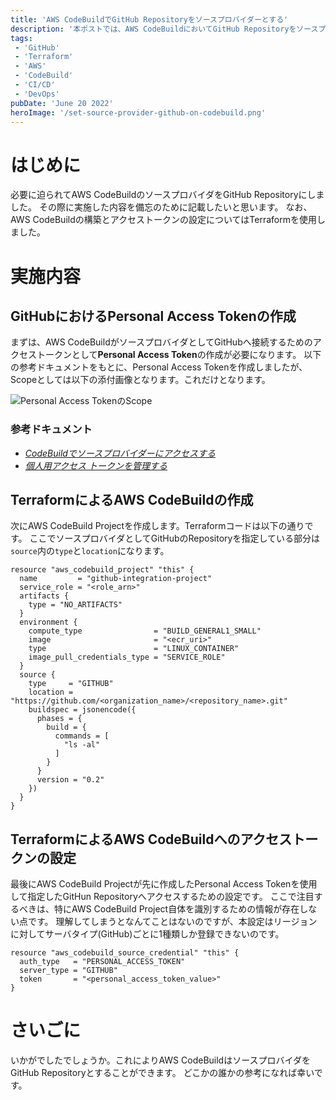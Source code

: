 ```yaml
---
title: 'AWS CodeBuildでGitHub Repositoryをソースプロバイダーとする'
description: '本ポストでは、AWS CodeBuildにおいてGitHub Repositoryをソースプロバイダーとしてアクセスする方法について記載します。'
tags:
 - 'GitHub'
 - 'Terraform'
 - 'AWS'
 - 'CodeBuild'
 - 'CI/CD'
 - 'DevOps'
pubDate: 'June 20 2022'
heroImage: '/set-source-provider-github-on-codebuild.png'
---
```


# はじめに
必要に迫られてAWS CodeBuildのソースプロバイダをGitHub Repositoryにしました。
その際に実施した内容を備忘のために記載したいと思います。
なお、AWS CodeBuildの構築とアクセストークンの設定についてはTerraformを使用しました。

# 実施内容
## GitHubにおけるPersonal Access Tokenの作成
まずは、AWS CodeBuildがソースプロバイダとしてGitHubへ接続するためのアクセストークンとして**Personal Access Token**の作成が必要になります。
以下の参考ドキュメントをもとに、Personal Access Tokenを作成しましたが、Scopeとしては以下の添付画像となります。これだけとなります。

<Image class="mb-10" src={personalAccessTokenScopeImage} alt='Personal Access TokenのScope' />

### 参考ドキュメント
<ul>
	<li>
		<cite><a
			href="https://docs.aws.amazon.com/ja_jp/codebuild/latest/userguide/access-tokens.html">CodeBuildでソースプロバイダーにアクセスする</a></cite>
	</li>
	<li>
		<cite><a
			href="https://docs.github.com/ja/authentication/keeping-your-account-and-data-secure/creating-a-personal-access-token">個人用アクセス トークンを管理する</a></cite>
	</li>
</ul>

## TerraformによるAWS CodeBuildの作成
次にAWS CodeBuild Projectを作成します。Terraformコードは以下の通りです。
ここでソースプロバイダとしてGitHubのRepositoryを指定している部分は`source`内の`type`と`location`になります。

```hcl
resource "aws_codebuild_project" "this" {
  name         = "github-integration-project"
  service_role = "<role_arn>"
  artifacts {
    type = "NO_ARTIFACTS"
  }
  environment {
    compute_type                = "BUILD_GENERAL1_SMALL"
    image                       = "<ecr_uri>"
    type                        = "LINUX_CONTAINER"
    image_pull_credentials_type = "SERVICE_ROLE"
  }
  source {
    type     = "GITHUB"
    location = "https://github.com/<organization_name>/<repository_name>.git"
    buildspec = jsonencode({
      phases = {
        build = {
          commands = [
            "ls -al"
          ]
        }
      }
      version = "0.2"
    })
  }
}
```

## TerraformによるAWS CodeBuildへのアクセストークンの設定
最後にAWS CodeBuild Projectが先に作成したPersonal Access Tokenを使用して指定したGitHun Repositoryへアクセスするための設定です。
ここで注目するべきは、特にAWS CodeBuild Project自体を識別するための情報が存在しない点です。
理解してしまうとなんてことはないのですが、本設定はリージョンに対してサーバタイプ(GitHub)ごとに1種類しか登録できないのです。

```hcl
resource "aws_codebuild_source_credential" "this" {
  auth_type   = "PERSONAL_ACCESS_TOKEN"
  server_type = "GITHUB"
  token       = "<personal_access_token_value>"
}
```

# さいごに
いかがでしたでしょうか。これによりAWS CodeBuildはソースプロバイダをGitHub Repositoryとすることができます。
どこかの誰かの参考になれば幸いです。
